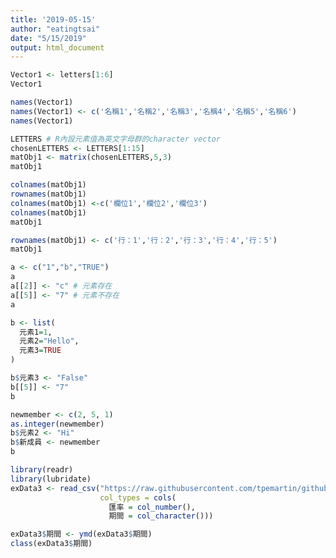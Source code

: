 ```yaml
---
title: '2019-05-15'
author: "eatingtsai"
date: "5/15/2019"
output: html_document
---
```

```r
Vector1 <- letters[1:6]
Vector1
```
```r

names(Vector1)
names(Vector1) <- c('名稱1','名稱2','名稱3','名稱4','名稱5','名稱6')
names(Vector1)
```


```r
LETTERS # R內設元素值為英文字母群的character vector
chosenLETTERS <- LETTERS[1:15]
matObj1 <- matrix(chosenLETTERS,5,3)
matObj1

colnames(matObj1) 
rownames(matObj1)
colnames(matObj1) <-c('欄位1','欄位2','欄位3')
colnames(matObj1)
matObj1

rownames(matObj1) <- c('行：1','行：2','行：3','行：4','行：5')
matObj1
```

```r
a <- c("1","b","TRUE")
a
a[[2]] <- "c" # 元素存在
a[[5]] <- "7" # 元素不存在
a
```

```r
b <- list(
  元素1=1,
  元素2="Hello",
  元素3=TRUE
)

b$元素3 <- "False"
b[[5]] <- "7"
b
```

```r
newmember <- c(2, 5, 1)
as.integer(newmember)
b$元素2 <- "Hi"
b$新成員 <- newmember
b
```


```r
library(readr)
library(lubridate)
exData3 <- read_csv("https://raw.githubusercontent.com/tpemartin/github-data/master/exData3.csv",
                    col_types = cols(
                      匯率 = col_number(),
                      期間 = col_character()))
```
```r
exData3$期間 <- ymd(exData3$期間)
class(exData3$期間)
```

